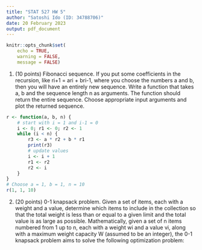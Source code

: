 ```yaml
---
title: "STAT 527 HW 5"
author: "Satoshi Ido (ID: 34788706)"
date: 20 February 2023
output: pdf_document
---
```

```r
knitr::opts_chunk$set(
    echo = TRUE,
    warning = FALSE,
    message = FALSE)
```

1. (10 points) Fibonacci sequence. If you put some coefficients in the recursion, like ri+1 = ari + bri-1,
where you choose the numbers a and b, then you will have an entirely new sequence. Write a function that takes a, b and the sequence length n as arguments. The function should return the entire sequence. Choose appropriate input arguments and plot the returned sequence.
```r

r <- function(a, b, n) {
    # start with i = 1 and i-1 = 0
    i <- 0; r1 <- 0; r2 <- 1
    while (i < n) {
        r3 <- a * r2 + b * r1
        print(r3)
        # update values
        i <- i + 1
        r1 <- r2
        r2 <- i
    }
}
# Choose a = 1, b = 1, n = 10
r(1, 1, 10)
```

2. (20 points) 0-1 knapsack problem. Given a set of items, each with a weight and a value, determine which items to include in the collection so that the total weight is less than or equal to a given limit and the total value is as large as possible.
Mathematically, given a set of n items numbered from 1 up to n, each with a weight wi and a value vi, along with a maximum weight capacity W (assumed to be an integer), the 0-1 knapsack problem aims to solve the following optimization problem:
```r

```